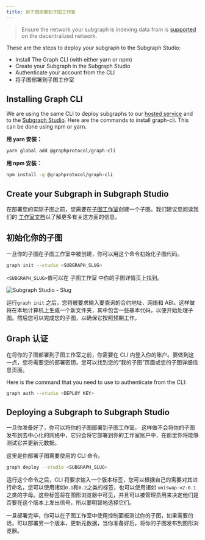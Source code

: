 ```yaml
---
title: 将子图部署到子图工作室
---
```


> Ensure the network your subgraph is indexing data from is [supported](/developing/supported-chains) on the decentralized network.

These are the steps to deploy your subgraph to the Subgraph Studio:

- Install The Graph CLI (with either yarn or npm)
- Create your Subgraph in the Subgraph Studio
- Authenticate your account from the CLI
- 将子图部署到子图工作室

## Installing Graph CLI

We are using the same CLI to deploy subgraphs to our [hosted service](https://thegraph.com/hosted-service/) and to the [Subgraph Studio](https://thegraph.com/studio/). Here are the commands to install graph-cli. This can be done using npm or yarn.

**用 yarn 安装：**

```bash
yarn global add @graphprotocol/graph-cli
```

**用 npm 安装：**

```bash
npm install -g @graphprotocol/graph-cli
```

## Create your Subgraph in Subgraph Studio

在部署您的实际子图之前，您需要在[子图工作室](https://thegraph.com/studio/)创建一个子图。我们建议您阅读我们的 [工作室文档](/deploying/subgraph-studio)以了解更多有关这方面的信息。

## 初始化你的子图

一旦你的子图在子图工作室中被创建，你可以用这个命令初始化子图代码。

```bash
graph init --studio <SUBGRAPH_SLUG>
```

`<SUBGRAPH_SLUG>`值可以在 子图工作室 中你的子图详情页上找到。

![Subgraph Studio - Slug](/img/doc-subgraph-slug.png)

运行`graph init` 之后，您将被要求输入要查询的合约地址、网络和 ABI。这样做将在本地计算机上生成一个新文件夹，其中包含一些基本代码，以便开始处理子图。然后您可以完成您的子图，以确保它按照预期工作。

## Graph 认证

在将你的子图部署到子图工作室之前，你需要在 CLI 内登入你的账户。要做到这一点，您将需要您的部署密钥，您可以找到您的“我的子图”页面或您的子图详细信息页面。

Here is the command that you need to use to authenticate from the CLI:

```bash
graph auth --studio <DEPLOY KEY>
```

## Deploying a Subgraph to Subgraph Studio

一旦你准备好了，你可以将你的子图部署到子图工作室。 这样做不会将你的子图发布到去中心化的网络中，它只会将它部署到你的工作室账户中，在那里你将能够测试它并更新元数据。

这里是你部署子图需要使用的 CLI 命令。

```bash
graph deploy --studio <SUBGRAPH_SLUG>
```

运行这个命令之后，CLI 将要求输入一个版本标签，您可以根据自己的需要对其进行命名，您可以使用诸如`0.1`和`0.2`之类的标签，也可以使用诸如 `uniswap-v2-0.1`之类的字母。这些标签将在图形浏览器中可见，并且可以被管理员用来决定他们是否要在这个版本上发出信号，所以要明智地选择它们。

一旦部署完毕，你可以在子图工作室中使用控制面板测试你的子图，如果需要的话，可以部署另一个版本，更新元数据，当你准备好后，将你的子图发布到图形浏览器。
